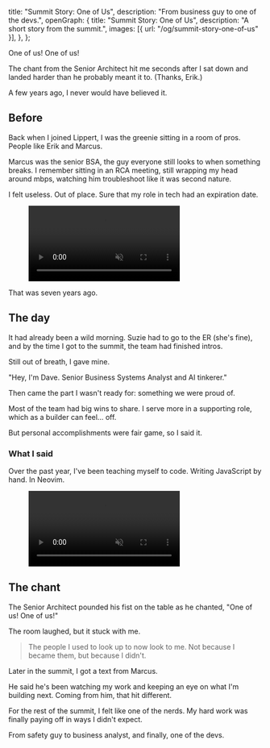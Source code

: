   title: "Summit Story: One of Us",
  description: "From business guy to one of the devs.",
  openGraph: {
    title: "Summit Story: One of Us",
    description: "A short story from the summit.",
    images: [{ url: "/og/summit-story-one-of-us" }],
  },
};

One of us! One of us!

The chant from the Senior Architect hit me seconds after I sat down and landed harder than he probably meant it to. (Thanks, Erik.)

A few years ago, I never would have believed it.

## Before

Back when I joined Lippert, I was the greenie sitting in a room of pros. People like Erik and Marcus.

Marcus was the senior BSA, the guy everyone still looks to when something breaks. I remember sitting in an RCA meeting, still wrapping my head around mbps, watching him troubleshoot like it was second nature.

I felt useless. Out of place. Sure that my role in tech had an expiration date.

<figure className="figure">
  <video autoPlay loop muted playsInline src="/gifs/reilly-face.mp4" />
  <figcaption className="caption">Imposter brain doing its thing.</figcaption>
</figure>

That was seven years ago.

## The day

It had already been a wild morning. Suzie had to go to the ER (she's fine), and by the time I got to the summit, the team had finished intros.

Still out of breath, I gave mine.

"Hey, I'm Dave. Senior Business Systems Analyst and AI tinkerer."

Then came the part I wasn't ready for: something we were proud of.

Most of the team had big wins to share. I serve more in a supporting role, which as a builder can feel... off.

But personal accomplishments were fair game, so I said it.

### What I said

Over the past year, I've been teaching myself to code. Writing JavaScript by hand. In Neovim.

<figure className="figure">
  <video autoPlay loop muted playsInline src="/gifs/one-of-us.mp4" />
  <figcaption className="caption">One of us.</figcaption>
</figure>

## The chant

The Senior Architect pounded his fist on the table as he chanted, "One of us! One of us!"

The room laughed, but it stuck with me.

<blockquote className="pull">
  The people I used to look up to now look to me. Not because I became them, but because I didn't.
</blockquote>

<div className="divider" />

Later in the summit, I got a text from Marcus.

He said he's been watching my work and keeping an eye on what I'm building next. Coming from him, that hit different.

For the rest of the summit, I felt like one of the nerds. My hard work was finally paying off in ways I didn't expect.

From safety guy to business analyst, and finally, one of the devs.

